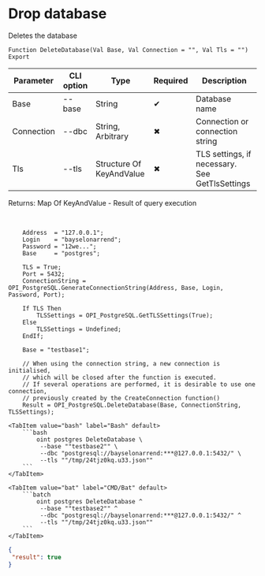 ﻿---
sidebar_position: 2
description: Drop database and other functions to work with PostgreSQL in the Open Integration Package, a free open-source integration library for 1C:Enterprise 8, OneScript and CLI
keywords: [1C, 1С, 1С:Enterprise, 1С:Enterprise 8.3, API, Integration, Services, Exchange, OneScript, CLI, PostgreSQL]
---


# Drop database
 Deletes the database



`Function DeleteDatabase(Val Base, Val Connection = "", Val Tls = "") Export`

  | Parameter | CLI option | Type | Required | Description |
  |-|-|-|-|-|
  | Base | --base | String | &#x2714; | Database name |
  | Connection | --dbc | String, Arbitrary | &#x2716; | Connection or connection string |
  | Tls | --tls | Structure Of KeyAndValue | &#x2716; | TLS settings, if necessary. See GetTlsSettings |

  
  Returns:  Map Of KeyAndValue - Result of query execution

<br/>




```bsl title="1C:Enterprise/OneScript code example"
    Address  = "127.0.0.1";
    Login    = "bayselonarrend";
    Password = "12we...";
    Base     = "postgres";

    TLS = True;
    Port = 5432;
    ConnectionString = OPI_PostgreSQL.GenerateConnectionString(Address, Base, Login, Password, Port);

    If TLS Then
        TLSSettings = OPI_PostgreSQL.GetTLSSettings(True);
    Else
        TLSSettings = Undefined;
    EndIf;

    Base = "testbase1";

    // When using the connection string, a new connection is initialised,
    // which will be closed after the function is executed.
    // If several operations are performed, it is desirable to use one connection,
    // previously created by the CreateConnection function()
    Result = OPI_PostgreSQL.DeleteDatabase(Base, ConnectionString, TLSSettings);
```
 

 <Tabs>
  
    <TabItem value="bash" label="Bash" default>
        ```bash
            oint postgres DeleteDatabase \
             --base ""testbase2"" \
             --dbc "postgresql://bayselonarrend:***@127.0.0.1:5432/" \
             --tls ""/tmp/24tjz0kq.u33.json""
        ```
    </TabItem>
  
    <TabItem value="bat" label="CMD/Bat" default>
        ```batch
            oint postgres DeleteDatabase ^
             --base ""testbase2"" ^
             --dbc "postgresql://bayselonarrend:***@127.0.0.1:5432/" ^
             --tls ""/tmp/24tjz0kq.u33.json""
        ```
    </TabItem>
</Tabs>


```json title="Result"
{
 "result": true
}
```
